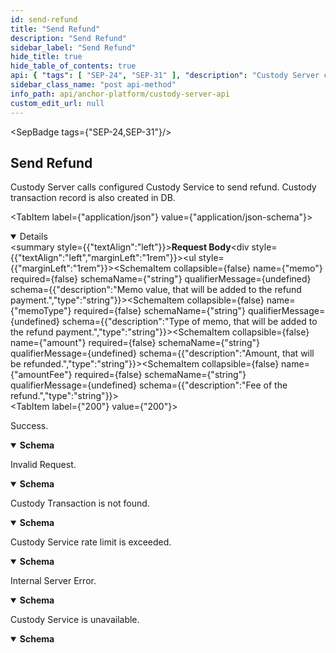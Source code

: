 ```yaml
---
id: send-refund
title: "Send Refund"
description: "Send Refund"
sidebar_label: "Send Refund"
hide_title: true
hide_table_of_contents: true
api: { "tags": [ "SEP-24", "SEP-31" ], "description": "Custody Server calls configured Custody Service to send payment.\n", "operationId": "sendPayment", "requestBody": { "content": { "application/json": { "schema": { "type": "object", "properties": { "memo": { "description": "Memo value, that will be added to the refund payment", "type": "string" }, "memoType": { "description": "Type of memo, that will be added to the refund payment", "type": "string" }, "amount": { "description": "Amount, that will be refunded", "type": "string" }, "amountFee": { "description": "Fee of the refund", "type": "string" } }, "title": "SendPaymentRequest" } } } }, "responses": { "200": { "description": "Success.", "content": { "application/json": { "schema": { "type": "object", "properties": { "id": { "description": "External TX ID from custody service", "type": "string" } }, "title": "SendPaymentResponse" } } } }, "400": { "description": "Invalid Request.", "content": { "application/json": { "schema": { "type": "object", "properties": { "error": { "type": "string" } }, "title": "Invalid Request" } } } }, "404": { "description": "Custody Transaction is not found.", "content": { "application/json": { "schema": { "type": "object", "properties": { "error": { "type": "string" } }, "title": "Custody Transaction is not found" } } } }, "429": { "description": "Custody Service rate limit is exceeded.", "content": { "application/json": { "schema": { "type": "object", "properties": { "error": { "type": "string" } }, "title": "Custody Service rate limit is exceeded" } } } }, "500": { "description": "Internal Server Error.", "content": { "application/json": { "schema": { "type": "object", "properties": { "error": { "type": "string" } }, "title": "Error" } } } }, "503": { "description": "Custody Service is unavailable.", "content": { "application/json": { "schema": { "type": "object", "properties": { "rawErrorMessage": { "type": "string" } }, "title": "Custody Service is unavailable" } } } } }, "method": "post", "path": "/transactions/{id}/payments", "jsonRequestBodyExample": {}, "info": { "version": "2.0.0", "description": "The Custody Server API specification for the Stellar Anchor Platform project.\n\nThe Custody Server API defines requests made by the Platform to interact with custody services.\n", "title": "Custody Server API" }, "postman": { "name": "Send Payment", "description": { "content": "The Custody Server provides set of endpoints to interact with custody services.\n", "type": "text/plain" }, "url": { "path": [ "transactions", ":id", "payments" ], "host": [ "{{baseUrl}}" ], "query": [], "variable": [] }, "header": [ { "key": "Content-Type", "value": "application/json" }, { "key": "Accept", "value": "application/json" } ], "method": "POST", "body": { "mode": "raw", "raw": "\"\"", "options": { "raw": { "language": "json" } } } } }
sidebar_class_name: "post api-method"
info_path: api/anchor-platform/custody-server-api
custom_edit_url: null
---
```



<SepBadge tags={"SEP-24,SEP-31"}/>


## Send Refund

Custody Server calls configured Custody Service to send refund.
Custody transaction record is also created in DB.

<MimeTabs><TabItem label={"application/json"} value={"application/json-schema"}><details style={{}} data-collapsed={false} open={true}><summary style={{"textAlign":"left"}}><strong>Request Body</strong></summary><div style={{"textAlign":"left","marginLeft":"1rem"}}></div><ul style={{"marginLeft":"1rem"}}><SchemaItem collapsible={false} name={"memo"} required={false} schemaName={"string"} qualifierMessage={undefined} schema={{"description":"Memo value, that will be added to the refund payment.","type":"string"}}></SchemaItem><SchemaItem collapsible={false} name={"memoType"} required={false} schemaName={"string"} qualifierMessage={undefined} schema={{"description":"Type of memo, that will be added to the refund payment.","type":"string"}}></SchemaItem><SchemaItem collapsible={false} name={"amount"} required={false} schemaName={"string"} qualifierMessage={undefined} schema={{"description":"Amount, that will be refunded.","type":"string"}}></SchemaItem><SchemaItem collapsible={false} name={"amountFee"} required={false} schemaName={"string"} qualifierMessage={undefined} schema={{"description":"Fee of the refund.","type":"string"}}></SchemaItem></ul></details></TabItem></MimeTabs><div><ApiTabs><TabItem label={"200"} value={"200"}><div>

Success.

</div><div><MimeTabs schemaType={"response"}><TabItem label={"application/json"} value={"application/json"}><SchemaTabs><TabItem label={"Schema"} value={"Schema"}><details style={{}} data-collapsed={false} open={true}><summary style={{"textAlign":"left"}}><strong>Schema</strong></summary><div style={{"textAlign":"left","marginLeft":"1rem"}}></div><ul style={{"marginLeft":"1rem"}}><SchemaItem collapsible={false} name={"id"} required={false} schemaName={"string"} qualifierMessage={undefined} schema={{"description":"External TX ID from custody service.","type":"string"}}></SchemaItem> </ul></details></TabItem><TabItem label={"Example (from schema)"} value={"Example (from schema)"}><ResponseSamples responseExample={"{\n  \"id\": \"string\",\n }"} language={"json"}></ResponseSamples></TabItem></SchemaTabs></TabItem></MimeTabs></div></TabItem><TabItem label={"400"} value={"400"}><div>

Invalid Request.

</div><div><MimeTabs schemaType={"response"}><TabItem label={"application/json"} value={"application/json"}><SchemaTabs><TabItem label={"Schema"} value={"Schema"}><details style={{}} data-collapsed={false} open={true}><summary style={{"textAlign":"left"}}><strong>Schema</strong></summary><div style={{"textAlign":"left","marginLeft":"1rem"}}></div><ul style={{"marginLeft":"1rem"}}><SchemaItem collapsible={false} name={"error"} required={false} schemaName={"string"} qualifierMessage={undefined} schema={{"type":"string"}}></SchemaItem> </ul></details></TabItem><TabItem label={"Example (from schema)"} value={"Example (from schema)"}><ResponseSamples responseExample={"{\n  \"error\": \"string\"\n}"} language={"json"}></ResponseSamples></TabItem></SchemaTabs></TabItem></MimeTabs></div></TabItem><TabItem label={"404"} value={"404"}><div>

Custody Transaction is not found.

</div><div><MimeTabs schemaType={"response"}><TabItem label={"application/json"} value={"application/json"}><SchemaTabs><TabItem label={"Schema"} value={"Schema"}><details style={{}} data-collapsed={false} open={true}><summary style={{"textAlign":"left"}}><strong>Schema</strong></summary><div style={{"textAlign":"left","marginLeft":"1rem"}}></div><ul style={{"marginLeft":"1rem"}}><SchemaItem collapsible={false} name={"error"} required={false} schemaName={"string"} qualifierMessage={undefined} schema={{"type":"string"}}></SchemaItem> </ul></details></TabItem><TabItem label={"Example (from schema)"} value={"Example (from schema)"}><ResponseSamples responseExample={"{\n  \"error\": \"string\"\n}"} language={"json"}></ResponseSamples></TabItem></SchemaTabs></TabItem></MimeTabs></div></TabItem><TabItem label={"429"} value={"429"}><div>

Custody Service rate limit is exceeded.

</div><div><MimeTabs schemaType={"response"}><TabItem label={"application/json"} value={"application/json"}><SchemaTabs><TabItem label={"Schema"} value={"Schema"}><details style={{}} data-collapsed={false} open={true}><summary style={{"textAlign":"left"}}><strong>Schema</strong></summary><div style={{"textAlign":"left","marginLeft":"1rem"}}></div><ul style={{"marginLeft":"1rem"}}><SchemaItem collapsible={false} name={"error"} required={false} schemaName={"string"} qualifierMessage={undefined} schema={{"type":"string"}}></SchemaItem> </ul></details></TabItem><TabItem label={"Example (from schema)"} value={"Example (from schema)"}><ResponseSamples responseExample={"{\n  \"error\": \"string\"\n}"} language={"json"}></ResponseSamples></TabItem></SchemaTabs></TabItem></MimeTabs></div></TabItem><TabItem label={"500"} value={"500"}><div>

Internal Server Error.

</div><div><MimeTabs schemaType={"response"}><TabItem label={"application/json"} value={"application/json"}><SchemaTabs><TabItem label={"Schema"} value={"Schema"}><details style={{}} data-collapsed={false} open={true}><summary style={{"textAlign":"left"}}><strong>Schema</strong></summary><div style={{"textAlign":"left","marginLeft":"1rem"}}></div><ul style={{"marginLeft":"1rem"}}><SchemaItem collapsible={false} name={"error"} required={false} schemaName={"string"} qualifierMessage={undefined} schema={{"type":"string"}}></SchemaItem> </ul></details></TabItem><TabItem label={"Example (from schema)"} value={"Example (from schema)"}><ResponseSamples responseExample={"{\n  \"error\": \"string\"\n}"} language={"json"}></ResponseSamples></TabItem></SchemaTabs></TabItem></MimeTabs></div></TabItem><TabItem label={"503"} value={"503"}><div>

Custody Service is unavailable.

</div><div><MimeTabs schemaType={"response"}><TabItem label={"application/json"} value={"application/json"}><SchemaTabs><TabItem label={"Schema"} value={"Schema"}><details style={{}} data-collapsed={false} open={true}><summary style={{"textAlign":"left"}}><strong>Schema</strong></summary><div style={{"textAlign":"left","marginLeft":"1rem"}}></div><ul style={{"marginLeft":"1rem"}}><SchemaItem collapsible={false} name={"rawErrorMessage"} required={true} schemaName={"string"} qualifierMessage={undefined} schema={{"type":"string"}}></SchemaItem></ul></details></TabItem><TabItem label={"Example (from schema)"} value={"Example (from schema)"}><ResponseSamples responseExample={"{\n  \"rawErrorMessage\": \"string\"\n}"} language={"json"}></ResponseSamples></TabItem></SchemaTabs></TabItem></MimeTabs></div></TabItem></ApiTabs></div>
